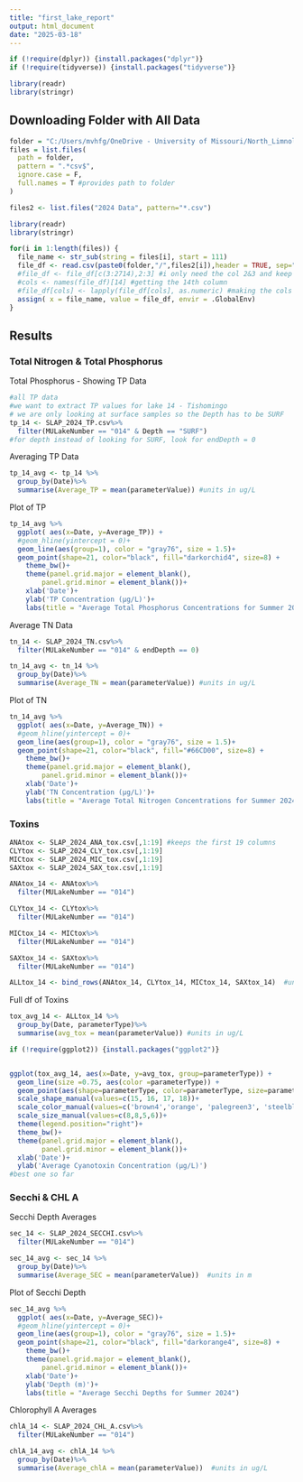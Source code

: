 ```yaml
---
title: "first_lake_report"
output: html_document
date: "2025-03-18"
---
```


```r
if (!require(dplyr)) {install.packages("dplyr")}
if (!require(tidyverse)) {install.packages("tidyverse")}

library(readr)
library(stringr)
```

## Downloading Folder with All Data\
```r
folder = "C:/Users/mvhfg/OneDrive - University of Missouri/North_Limnology/priv_lake_rep/Private_Lake_Reports/2024 Data"
files = list.files(
  path = folder,
  pattern = ".*csv$",
  ignore.case = F,
  full.names = T #provides path to folder
)

files2 <- list.files("2024 Data", pattern="*.csv")

library(readr)
library(stringr)

for(i in 1:length(files)) {
  file_name <- str_sub(string = files[i], start = 111)
  file_df <- read.csv(paste0(folder,"/",files2[i]),header = TRUE, sep=",")
  #file_df <- file_df[c(3:2714),2:3] #i only need the col 2&3 and keep rows 2:2714
  #cols <- names(file_df)[14] #getting the 14th column 
  #file_df[cols] <- lapply(file_df[cols], as.numeric) #making the cols column(s) numeric
  assign( x = file_name, value = file_df, envir = .GlobalEnv)
}
```


## Results

### Total Nitrogen & Total Phosphorus\
Total Phosphorus - Showing TP Data
```r
#all TP data
#we want to extract TP values for lake 14 - Tishomingo
# we are only looking at surface samples so the Depth has to be SURF
tp_14 <- SLAP_2024_TP.csv%>%
  filter(MULakeNumber == "014" & Depth == "SURF")
#for depth instead of looking for SURF, look for endDepth = 0
```

Averaging TP Data
```r
tp_14_avg <- tp_14 %>%
  group_by(Date)%>%
  summarise(Average_TP = mean(parameterValue)) #units in ug/L
```

Plot of TP
```r
tp_14_avg %>%
  ggplot( aes(x=Date, y=Average_TP)) +
  #geom_hline(yintercept = 0)+
  geom_line(aes(group=1), color = "gray76", size = 1.5)+
  geom_point(shape=21, color="black", fill="darkorchid4", size=8) +
    theme_bw()+
    theme(panel.grid.major = element_blank(), 
        panel.grid.minor = element_blank())+
    xlab('Date')+
    ylab('TP Concentration (µg/L)')+
    labs(title = "Average Total Phosphorus Concentrations for Summer 2024")
```


Average TN Data
```r
tn_14 <- SLAP_2024_TN.csv%>%
  filter(MULakeNumber == "014" & endDepth == 0)

tn_14_avg <- tn_14 %>%
  group_by(Date)%>%
  summarise(Average_TN = mean(parameterValue)) #units in ug/L
```

Plot of TN
```r
tn_14_avg %>%
  ggplot( aes(x=Date, y=Average_TN)) +
  #geom_hline(yintercept = 0)+
  geom_line(aes(group=1), color = "gray76", size = 1.5)+
  geom_point(shape=21, color="black", fill="#66CD00", size=8) +
    theme_bw()+
    theme(panel.grid.major = element_blank(), 
        panel.grid.minor = element_blank())+
    xlab('Date')+
    ylab('TN Concentration (µg/L)')+
    labs(title = "Average Total Nitrogen Concentrations for Summer 2024")
```

### Toxins
```r
ANAtox <- SLAP_2024_ANA_tox.csv[,1:19] #keeps the first 19 columns
CLYtox <- SLAP_2024_CLY_tox.csv[,1:19]
MICtox <- SLAP_2024_MIC_tox.csv[,1:19]
SAXtox <- SLAP_2024_SAX_tox.csv[,1:19]

ANAtox_14 <- ANAtox%>%
  filter(MULakeNumber == "014")

CLYtox_14 <- CLYtox%>%
  filter(MULakeNumber == "014")

MICtox_14 <- MICtox%>%
  filter(MULakeNumber == "014")

SAXtox_14 <- SAXtox%>%
  filter(MULakeNumber == "014")

ALLtox_14 <- bind_rows(ANAtox_14, CLYtox_14, MICtox_14, SAXtox_14)  #units in ug/L
```

Full df of Toxins
```r
tox_avg_14 <- ALLtox_14 %>%
  group_by(Date, parameterType)%>%
  summarise(avg_tox = mean(parameterValue)) #units in ug/L

if (!require(ggplot2)) {install.packages("ggplot2")}


ggplot(tox_avg_14, aes(x=Date, y=avg_tox, group=parameterType)) +
  geom_line(size =0.75, aes(color =parameterType)) +
  geom_point(aes(shape=parameterType, color=parameterType, size=parameterType))+
  scale_shape_manual(values=c(15, 16, 17, 18))+
  scale_color_manual(values=c('brown4','orange', 'palegreen3', 'steelblue'))+
  scale_size_manual(values=c(8,8,5,6))+
  theme(legend.position="right")+
  theme_bw()+
  theme(panel.grid.major = element_blank(), 
        panel.grid.minor = element_blank())+
  xlab('Date')+
  ylab('Average Cyanotoxin Concentration (µg/L)') 
#best one so far
```

### Secchi & CHL A

Secchi Depth Averages
```r
sec_14 <- SLAP_2024_SECCHI.csv%>%
  filter(MULakeNumber == "014")

sec_14_avg <- sec_14 %>%
  group_by(Date)%>%
  summarise(Average_SEC = mean(parameterValue))  #units in m
```

Plot of Secchi Depth
```r
sec_14_avg %>%
  ggplot( aes(x=Date, y=Average_SEC))+
  #geom_hline(yintercept = 0)+
  geom_line(aes(group=1), color = "gray76", size = 1.5)+
  geom_point(shape=21, color="black", fill="darkorange4", size=8) +
    theme_bw()+
    theme(panel.grid.major = element_blank(), 
        panel.grid.minor = element_blank())+
    xlab('Date')+
    ylab('Depth (m)')+
    labs(title = "Average Secchi Depths for Summer 2024")
```


Chlorophyll A Averages
```r
chlA_14 <- SLAP_2024_CHL_A.csv%>%
  filter(MULakeNumber == "014")

chlA_14_avg <- chlA_14 %>%
  group_by(Date)%>%
  summarise(Average_chlA = mean(parameterValue))  #units in ug/L
```

